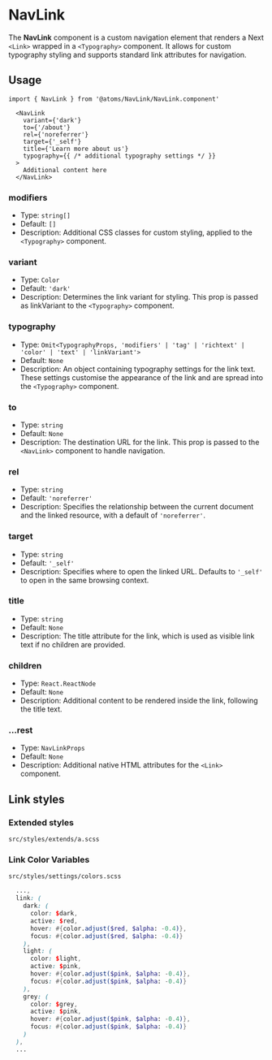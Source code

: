 
<Meta title='Atoms/NavLink' />

# NavLink

The **NavLink** component is a custom navigation element that renders a Next `<Link>` wrapped in a `<Typography>` component. It allows for custom typography styling and supports standard link attributes for navigation.

## Usage

```tsx
import { NavLink } from '@atoms/NavLink/NavLink.component'
```

```tsx
  <NavLink
    variant={'dark'}
    to={'/about'}
    rel={'noreferrer'}
    target={'_self'}
    title={'Learn more about us'}
    typography={{ /* additional typography settings */ }}
  >
    Additional content here
  </NavLink>
```

### modifiers

- Type: `string[]`
- Default: `[]`
- Description: Additional CSS classes for custom styling, applied to the `<Typography>` component.

### variant

- Type: `Color`
- Default: `'dark'`
- Description: Determines the link variant for styling. This prop is passed as linkVariant to the `<Typography>` component.

### typography

- Type: `Omit<TypographyProps, 'modifiers' | 'tag' | 'richtext' | 'color' | 'text' | 'linkVariant'>`
- Default: `None`
- Description: An object containing typography settings for the link text. These settings customise the appearance of the link and are spread into the `<Typography>` component.

### to

- Type: `string`
- Default: `None`
- Description: The destination URL for the link. This prop is passed to the `<NavLink>` component to handle navigation.

### rel

- Type: `string`
- Default: `'noreferrer'`
- Description: Specifies the relationship between the current document and the linked resource, with a default of `'noreferrer'`.

### target

- Type: `string`
- Default: `'_self'`
- Description: Specifies where to open the linked URL. Defaults to `'_self'` to open in the same browsing context.

### title

- Type: `string`
- Default: `None`
- Description: The title attribute for the link, which is used as visible link text if no children are provided.

### children

- Type: `React.ReactNode`
- Default: `None`
- Description: Additional content to be rendered inside the link, following the title text.

### ...rest

- Type: `NavLinkProps`
- Default: `None`
- Description: Additional native HTML attributes for the `<Link>` component.

## Link styles

### Extended styles

`src/styles/extends/a.scss`

### Link Color Variables

`src/styles/settings/colors.scss`

```scss
  ...,
  link: (
    dark: (
      color: $dark,
      active: $red,
      hover: #{color.adjust($red, $alpha: -0.4)},
      focus: #{color.adjust($red, $alpha: -0.4)}
    ),
    light: (
      color: $light,
      active: $pink,
      hover: #{color.adjust($pink, $alpha: -0.4)},
      focus: #{color.adjust($pink, $alpha: -0.4)}
    ),
    grey: (
      color: $grey,
      active: $pink,
      hover: #{color.adjust($pink, $alpha: -0.4)},
      focus: #{color.adjust($pink, $alpha: -0.4)}
    )
  ),
  ...
```
